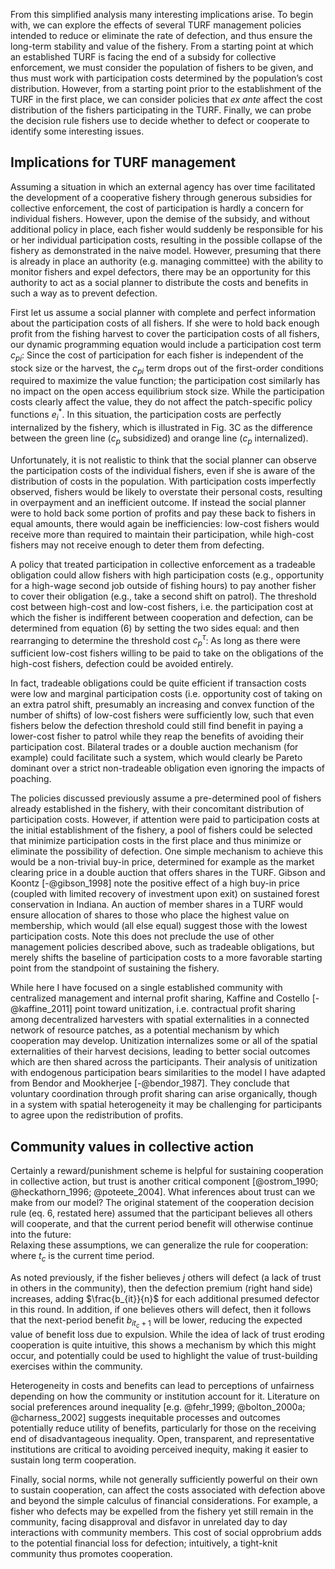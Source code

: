 
From this simplified analysis many interesting implications arise.  To begin with, we can explore the effects of several TURF management policies intended to reduce or eliminate the rate of defection, and thus ensure the long-term stability and value of the fishery.  From a starting point at which an established TURF is facing the end of a subsidy for collective enforcement, we must consider the population of fishers to be given, and thus must work with participation costs determined by the population's cost distribution.  However, from a starting point prior to the establishment of the TURF in the first place, we can consider policies that _ex ante_ affect the cost distribution of the fishers participating in the TURF.  Finally, we can probe the decision rule fishers use to decide whether to defect or cooperate to identify some interesting issues.

## Implications for TURF management

Assuming a situation in which an external agency has over time facilitated the development of a cooperative fishery through generous subsidies for collective enforcement, the cost of participation is hardly a concern for individual fishers.  However, upon the demise of the subsidy, and without additional policy in place, each fisher would suddenly be responsible for his or her individual participation costs, resulting in the possible collapse of the fishery as demonstrated in the naive model.  However, presuming that there is already in place an authority (e.g. managing committee) with the ability to monitor fishers and expel defectors, there may be an opportunity for this authority to act as a social planner to distribute the costs and benefits in such a way as to prevent defection.

First let us assume a social planner with complete and perfect information about the participation costs of all fishers.  If she were to hold back enough profit from the fishing harvest to cover the participation costs of all fishers, our dynamic programming equation would include a participation cost term $c_{pi}$: 
\begin{align}
  V_{t}(x_{t}) &= \sum_{i=1}^n\left(\max_{e_{it}}\left[p(x_{it} - e_{it}) 
      - \int_{e_{it}}^{x_{it}}\frac{B}{s}ds - c_{pi}
      + \delta V_{it+1}(G(e_{it}))\right]\right)
\end{align}
Since the cost of participation for each fisher is independent of the stock size or the harvest, the $c_{pi}$ term drops out of the first-order conditions required to maximize the value function; the participation cost similarly has no impact on the open access equilibrium stock size.  While the participation costs clearly affect the value, they do not affect the patch-specific policy functions $e_i^*$.  In this situation, the participation costs are perfectly internalized by the fishery, which is illustrated in Fig. 3C as the difference between the green line ($c_p$ subsidized) and orange line ($c_p$ internalized).

Unfortunately, it is not realistic to think that the social planner can observe the participation costs of the individual fishers, even if she is aware of the distribution of costs in the population.  With participation costs imperfectly observed, fishers would be likely to overstate their personal costs, resulting in overpayment and an inefficient outcome.  If instead the social planner were to hold back some portion of profits and pay these back to fishers in equal amounts, there would again be inefficiencies: low-cost fishers would receive more than required to maintain their participation, while high-cost fishers may not receive enough to deter them from defecting.

A policy that treated participation in collective enforcement as a tradeable obligation could allow fishers with high participation costs (e.g., opportunity for a high-wage second job outside of fishing hours) to pay another fisher to cover their obligation (e.g., take a second shift on patrol).  The threshold cost between high-cost and low-cost fishers, i.e. the participation cost at which the fisher is indifferent between cooperation and defection, can be determined from equation (6) by setting the two sides equal: 
\begin{align*}
  p_{obs} \times \frac{\delta}{1 - \delta} (b_{it} - c_{pi}) = 
      c_{pi} - \frac{b_{it}}{n}
\end{align*}
and then rearranging to determine the threshold cost $c_p^{\tau}$:
\begin{align}
  c_p^{\tau} = \frac{b \left(\frac{1}{n} + \frac{\delta}{1-\delta} p_{obs}\right)}
       {\left(1 + \frac{\delta}{1-\delta} p_{obs}\right)}
\end{align}
As long as there were sufficient low-cost fishers willing to be paid to take on the obligations of the high-cost fishers, defection could be avoided entirely.  

In fact, tradeable obligations could be quite efficient if transaction costs were low and marginal participation costs (i.e. opportunity cost of taking on an extra patrol shift, presumably an increasing and convex function of the number of shifts) of low-cost fishers were sufficiently low, such that even fishers below the defection threshold could still find benefit in paying a lower-cost fisher to patrol while they reap the benefits of avoiding their participation cost.  Bilateral trades or a double auction mechanism (for example) could facilitate such a system, which would clearly be Pareto dominant over a strict non-tradeable obligation even ignoring the impacts of poaching.

The policies discussed previously assume a pre-determined pool of fishers already established in the fishery, with their concomitant distribution of participation costs.  However, if attention were paid to participation costs at the initial establishment of the fishery, a pool of fishers could be selected that minimize participation costs in the first place and thus minimize or eliminate the possibility of defection.  One simple mechanism to achieve this would be a non-trivial buy-in price, determined for example as the market clearing price in a double auction that offers shares in the TURF.  Gibson and Koontz [-@gibson_1998] note the positive effect of a high buy-in price (coupled with limited recovery of investment upon exit) on sustained forest conservation in Indiana.  An auction of member shares in a TURF would ensure allocation of shares to those who place the highest value on membership, which would (all else equal) suggest those with the lowest participation costs.  Note this does not preclude the use of other management policies described above, such as tradeable obligations, but merely shifts the baseline of participation costs to a more favorable starting point from the standpoint of sustaining the fishery. 

While here I have focused on a single established community with centralized management and internal profit sharing, Kaffine and Costello [-@kaffine_2011] point toward unitization, i.e. contractual profit sharing among decentralized harvesters with spatial externalities in a connected network of resource patches, as a potential mechanism by which cooperation may develop.  Unitization internalizes some or all of the spatial externalities of their harvest decisions, leading to better social outcomes which are then shared across the participants.  Their analysis of unitization with endogenous participation bears similarities to the model I have adapted from Bendor and Mookherjee [-@bendor_1987].  They conclude that voluntary coordination through profit sharing can arise organically, though in a system with spatial heterogeneity it may be challenging for participants to agree upon the redistribution of profits.


## Community values in collective action 

Certainly a reward/punishment scheme is helpful for sustaining cooperation in collective action, but trust is another critical component [@ostrom_1990; @heckathorn_1996; @poteete_2004].  What inferences about trust can we make from our model?  The original statement of the cooperation decision rule (eq. 6, restated here) assumed that the participant believes all others will cooperate, and that the current period benefit will otherwise continue into the future:  
\begin{align}
  p_{obs} \times \frac{\delta}{1 - \delta} (b_{it} - c_{pi}) > 
      c_{pi} - \frac{b_{it}}{n}
\end{align}
Relaxing these assumptions, we can generalize the rule for cooperation:
\begin{align}
  p_{obs} \times \sum_{t=t_c+1}^{\infty} \delta^{t-t_c} (b_{it}(j) - c_{pi}) > 
      c_{pi} - (j+1)\frac{b_{i,t_c}}{n}
\end{align}
where $t_c$ is the current time period.

As noted previously, if the fisher believes $j$ others will defect (a lack of trust in others in the community), then the defection premium (right hand side) increases, adding $\frac{b_{it}}{n}$ for each additional presumed defector in this round.  In addition, if one believes others will defect, then it follows that the next-period benefit $b_{it_c+1}$ will be lower, reducing the expected value of benefit loss due to expulsion.  While the idea of lack of trust eroding cooperation is quite intuitive, this shows a mechanism by which this might occur, and potentially could be used to highlight the value of trust-building exercises within the community.

Heterogeneity in costs and benefits can lead to perceptions of unfairness depending on how the community or institution account for it.  Literature on social preferences around inequality [e.g. @fehr_1999; @bolton_2000a; @charness_2002] suggests inequitable processes and outcomes potentially reduce utility of benefits, particularly for those on the receiving end of disadvantageous inequality.  Open, transparent, and representative institutions are critical to avoiding perceived inequity, making it easier to sustain long term cooperation. 

Finally, social norms, while not generally sufficiently powerful on their own to sustain cooperation, can affect the costs associated with defection above and beyond the simple calculus of financial considerations.  For example, a fisher who defects may be expelled from the fishery yet still remain in the community, facing disapproval and disfavor in unrelated day to day interactions with community members.  This cost of social opprobrium adds to the potential financial loss for defection; intuitively, a tight-knit community thus promotes cooperation.

<!-- Finally, it must be noted that institutions and the community are not isolated entities, but rather that institutions arise from and reflect the values of the community, and can in turn shape the preferences of the community members.  Gibson and Koontz [-@gibson_1998] studied the interplay between institutions and community in two similar forest management communities and found that institutions can reinforce particular values within the community that contribute to better social outcomes. -->
